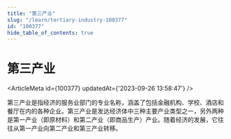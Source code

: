 ```yaml
---
title: "第三产业"
slug: "/learn/tertiary-industry-100377"
id: "100377"
hide_table_of_contents: true
---
```



# 第三产业

<ArticleMeta id={100377} updatedAt={'2023-09-26 13:58:47'} />
<div className='border-solid border-b border-t-0 my-4 border-[var(--ifm-color-gray-300)]' />

第三产业是指经济的服务业部门的专业名称，涵盖了包括金融机构、学校、酒店和餐厅在内的各种企业。第三产业是发达经济体中三种主要产业类型之一，另外两种是第一产业（即原材料）和第二产业（即商品生产）产业。随着经济的发展，它往往从第一产业向第二产业和第三产业转移。
